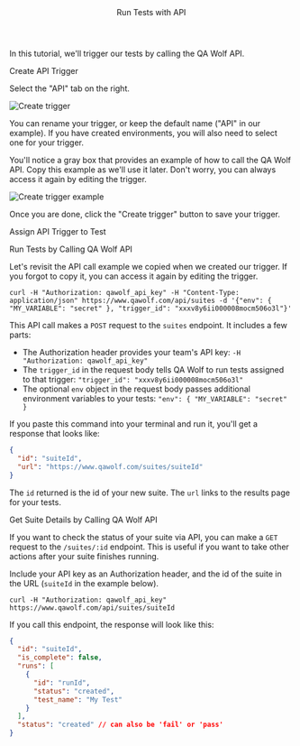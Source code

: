 

<Layout>

<Header>Run Tests with API</Header>

In this tutorial, we'll trigger our tests by calling the QA Wolf API.

<SubHeader>Create API Trigger</SubHeader>

<CreateTrigger description="when we call the QA Wolf API" />

Select the "API" tab on the right.

<Image
  alt="Create trigger"
  height={571}
  src="/docs/run-tests-with-api/create-trigger.png"
  width={485}
/>

You can rename your trigger, or keep the default name ("API" in our example). If you have created <Link href="use-environment-variables">environments</Link>, you will also need to select one for your trigger.

You'll notice a gray box that provides an example of how to call the QA Wolf API. Copy this example as we'll use it later. Don't worry, you can always access it again by editing the trigger.

<Image
  alt="Create trigger example"
  height={142}
  src="/docs/run-tests-with-api/create-trigger-example.png"
  width={442}
/>

Once you are done, click the "Create trigger" button to save your trigger.

<SubHeader>Assign API Trigger to Test</SubHeader>

<AssignTrigger doc="run-tests-with-api" />

<SubHeader>Run Tests by Calling QA Wolf API</SubHeader>

Let's revisit the API call example we copied when we created our trigger. If you forgot to copy it, you can access it again by editing the trigger.

`curl -H "Authorization: qawolf_api_key" -H "Content-Type: application/json" https://www.qawolf.com/api/suites -d '{"env": { "MY_VARIABLE": "secret" }, "trigger_id": "xxxv8y6ii000008mocm506o3l"}'`

This API call makes a `POST` request to the `suites` endpoint. It includes a few parts:

- The <ExternalLink href="https://developer.mozilla.org/en-US/docs/Web/HTTP/Headers/Authorization">Authorization header</ExternalLink> provides your team's API key: `-H "Authorization: qawolf_api_key"`
- The `trigger_id` in the request body tells QA Wolf to run tests assigned to that trigger: `"trigger_id": "xxxv8y6ii000008mocm506o3l"`
- The optional `env` object in the request body passes additional environment variables to your tests: `"env": { "MY_VARIABLE": "secret" }`

If you paste this command into your terminal and run it, you'll get a response that looks like:

```json
{
  "id": "suiteId",
  "url": "https://www.qawolf.com/suites/suiteId"
}
```

The `id` returned is the id of your new suite. The `url` links to the results page for your tests.

<SubHeader>Get Suite Details by Calling QA Wolf API</SubHeader>

If you want to check the status of your suite via API, you can make a `GET` request to the `/suites/:id` endpoint. This is useful if you want to take other actions after your suite finishes running.

Include your API key as an <ExternalLink href="https://developer.mozilla.org/en-US/docs/Web/HTTP/Headers/Authorization">Authorization header</ExternalLink>, and the id of the suite in the URL (`suiteId` in the example below).

`curl -H "Authorization: qawolf_api_key" https://www.qawolf.com/api/suites/suiteId`

If you call this endpoint, the response will look like this:

```json
{
  "id": "suiteId",
  "is_complete": false,
  "runs": [
    {
      "id": "runId",
      "status": "created",
      "test_name": "My Test"
    }
  ],
  "status": "created" // can also be 'fail' or 'pass'
}
```

<ViewRunHistory description="when you call the QA Wolf API" />

</Layout>
